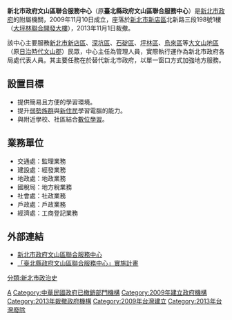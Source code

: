 '''新北市政府文山區聯合服務中心'''（原'''臺北縣政府文山區聯合服務中心'''）是[[新北市政府|新北市政府]]的附屬機關，2009年11月10日成立，座落於[[新北市|新北市]][[新店區|新店區]]北新路三段198號1樓（[[大坪林聯合開發大樓|大坪林聯合開發大樓]]），2013年11月1日裁撤。

該中心主要服務[[新北市|新北市]][[新店區|新店區]]、[[深坑區|深坑區]]、[[石碇區|石碇區]]、[[坪林區|坪林區]]、[[烏來區|烏來區]]等[[大文山區|大文山地區]]（原[[台灣日治時期|日治時代]][[文山郡|文山郡]]）民眾，中心主任為管理人員，實際執行運作為新北市政府各局處代表人員。其主要任務在於替代新北市政府，以單一窗口方式加強地方服務。

== 設置目標 ==
*提供簡易且方便的學習環境。
*提升[[弱勢族群|弱勢族群]]與[[新住民|新住民]]學習電腦的能力。
*與附近學校、社區結合[[數位學習|數位學習]]。

==業務單位==
*交通處：監理業務
*建設處：經發業務
*地政處：地政業務
*國稅局：地方稅業務
*社會處：社政業務
*戶政處：戶政業務
*經濟處：工商登記業務

==外部連結==
*[https://web.archive.org/web/20111010045100/http://www.rde.ntpc.gov.tw/web66/_file/1397/upload/wunshan/frameset_14.html 新北市政府文山區聯合服務中心]
*[http://www.rde.tpc.gov.tw/web66/_file/1397/upload/26216/981002.pdf 「臺北縣政府文山區聯合服務中心」實施計畫]{{dead link|date=2018年3月 |bot=InternetArchiveBot |fix-attempted=yes }}

{{台灣政治與政府小作品}}

[[Category:新北市政府|A]]
[[Category:中華民國政府已撤銷部門機構|Category:中華民國政府已撤銷部門機構]]
[[Category:2009年建立政府機構|Category:2009年建立政府機構]]
[[Category:2013年裁撤政府機構|Category:2013年裁撤政府機構]]
[[Category:2009年台灣建立|Category:2009年台灣建立]]
[[Category:2013年台灣廢除|Category:2013年台灣廢除]]
[[分類:新北市政治史|分類:新北市政治史]]